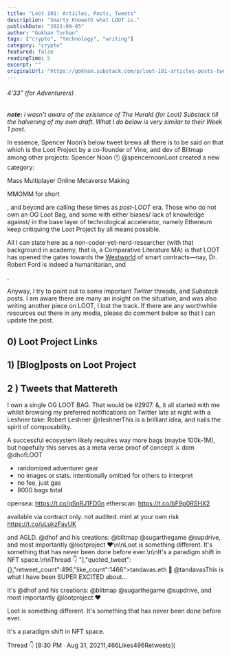 ```yaml
---
title: "Loot 101: Articles, Posts, Tweets"
description: "Smarty Knoweth what LOOT is."
publishDate: "2021-09-05"
author: "Gokhan Turhan"
tags: ["crypto", "technology", "writing"]
category: "crypto"
featured: false
readingTime: 5
excerpt: ""
originalUrl: "https://gokhan.substack.com/p/loot-101-articles-posts-tweets"
---
```


###### 4'33" (for Adventurers)

***note:** i wasn’t aware of the existence of The Herald (for Loot) Substack till the halvening of my own draft. What I do below is very similar to their Week 1 post.*

In essence, Spencer Noon’s below tweet brews all there is to be said on that which is the Loot Project by a co-founder of Vine, and dev of Blitmap among other projects:
Spencer Noon 🕛 @spencernoonLoot created a new category:

Mass Multiplayer Online Metaverse Making

MMOMM for short

<TwitterEmbed url="https://twitter.com/i/status/1434217272546054147" />

, and beyond are calling these times as *post-LOOT* era. Those who do not own an OG Loot Bag, and some with either biases/ lack of knowledge against/ in the base layer of technological accelerator, namely Ethereum keep critiquing the Loot Project by all means possible.

All I can state here as a non-coder-yet-nerd-researcher (with that background in academy, that is, a Comparative Literature MA) is that LOOT has opened the gates towards the [Westworld](https://www.hbo.com/westworld) of smart contracts—nay, Dr. Robert Ford is indeed a humanitarian, and

<YouTubeEmbed url="https://youtube.com/watch?v=hAXET4YyDUo" />

.

Anyway, I try to point out to some important *Twitter* threads, and *Substack* posts. I am aware there are many an insight on the situation, and was also writing another piece on LOOT, I lost the track. If there are any worthwhile resources out there in any media, please do comment below so that I can update the post.

## 0) Loot Project Links

## 1) [Blog]posts on Loot Project

## 2 ) Tweets that Mattereth

I own a single OG LOOT BAG. That would be #2907. &, it all started with me whilst browsing my preferred notifications on Twitter late at night with a Leshner take:
Robert Leshner @rleshnerThis is a brilliant idea, and nails the spirit of composability.

A successful ecosystem likely requires way more bags (maybe 100k-1M), but hopefully this serves as a meta verse proof of concept ⚔️ dom @dhofLOOT

- randomized adventurer gear
- no images or stats. intentionally omitted for others to interpret
- no fee, just gas
- 8000 bags total

opensea: https://t.co/qSnRJ1FD0n
etherscan: https://t.co/bF9p0RSHX2

available via contract only. not audited. mint at your own risk https://t.co/uLukzFayUK

<TwitterEmbed url="https://twitter.com/i/status/1431457259297640455" />

and AGLD.
@dhof and his creations: @blitmap @sugarthegame @supdrive, and most importantly @lootproject ❤️\n\nLoot is something different. It's something that has never been done before ever.\n\nIt's a paradigm shift in NFT space.\n\nThread 👇 "],"quoted_tweet":{},"retweet_count":496,"like_count":1466">tandavas.eth 👘 @tandavasThis is what I have been SUPER EXCITED about...

It's @dhof and his creations: @blitmap @sugarthegame @supdrive, and most importantly @lootproject ❤️

Loot is something different. It's something that has never been done before ever.

It's a paradigm shift in NFT space.

Thread 👇 [8:30 PM ∙ Aug 31, 20211,466Likes496Retweets](

<TwitterEmbed url="https://twitter.com/i/status/1432802983528448000" />

